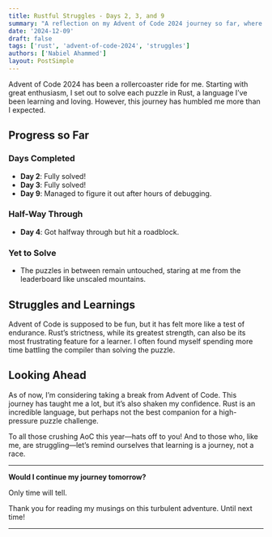 ```yaml
---
title: Rustful Struggles - Days 2, 3, and 9
summary: "A reflection on my Advent of Code 2024 journey so far, where Rust met its match."
date: '2024-12-09'
draft: false
tags: ['rust', 'advent-of-code-2024', 'struggles']
authors: ['Nabiel Ahammed']
layout: PostSimple
---
```


Advent of Code 2024 has been a rollercoaster ride for me. Starting with great enthusiasm, I set out to solve each puzzle in Rust, a language I’ve been learning and loving. However, this journey has humbled me more than I expected.

## Progress so Far

### Days Completed
- **Day 2**: Fully solved!
- **Day 3**: Fully solved!
- **Day 9**: Managed to figure it out after hours of debugging.

### Half-Way Through
- **Day 4**: Got halfway through but hit a roadblock.

### Yet to Solve
- The puzzles in between remain untouched, staring at me from the leaderboard like unscaled mountains.



## Struggles and Learnings

Advent of Code is supposed to be fun, but it has felt more like a test of endurance. Rust’s strictness, while its greatest strength, can also be its most frustrating feature for a learner. I often found myself spending more time battling the compiler than solving the puzzle.


## Looking Ahead

As of now, I’m considering taking a break from Advent of Code. This journey has taught me a lot, but it’s also shaken my confidence. Rust is an incredible language, but perhaps not the best companion for a high-pressure puzzle challenge.

To all those crushing AoC this year—hats off to you! And to those who, like me, are struggling—let’s remind ourselves that learning is a journey, not a race.

---

**Would I continue my journey tomorrow?**

Only time will tell.

Thank you for reading my musings on this turbulent adventure. Until next time!

---